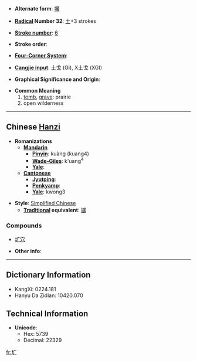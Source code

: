 * '''Alternate form''': [[壙]]

* '''[[Wiktionary:Chinese radical index| Radical]] Number 32''': [[Wiktionary:Chinese radical index 土|土]]+3 strokes

* '''[[Wiktionary:Chinese total strokes index|Stroke number]]''': [[Wiktionary:Chinese total strokes index 6|6]]

* '''Stroke order''': 

* '''[[Wiktionary:Chinese four corner index|Four-Corner System]]''': 

* '''[[Wiktionary:Chinese Cangjie index|Cangjie input]]''': 土戈 (GI), X土戈 (XGI)

* '''Graphical Significance and Origin''': 

* '''Common Meaning'''
*# [[tomb]], [[grave]]: prairie
*# open wilderness

----

== Chinese [[Hanzi]] ==

* '''Romanizations'''
** '''[[Mandarin]]'''
*** '''[[Pinyin]]''': kuàng (kuang4)
*** '''[[Wade-Giles]]''': k'uang<sup>4</sup>
*** '''[[Yale]]''': 
** '''[[Cantonese]]'''
*** '''[[Jyutping]]''':
*** '''[[Penkyamp]]''': 
*** '''[[Yale]]''': kwong3

* '''Style''': [[Simplified Chinese]] 
** '''[[Traditional Chinese|Traditional]] equivalent''': [[壙]]

===Compounds===
*[[圹穴]]

* '''Other info''': 

----

== Dictionary Information ==

* KangXi: 0224.181
* Hanyu Da Zidian: 10420.070

== Technical Information ==

* '''Unicode''':
** Hex: 5739
** Decimal: 22329

[[fr:圹]]